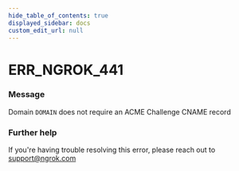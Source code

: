 ```yaml
---
hide_table_of_contents: true
displayed_sidebar: docs
custom_edit_url: null
---
```



# ERR_NGROK_441

### Message

Domain `DOMAIN` does not require an ACME Challenge CNAME record

### Further help

If you're having trouble resolving this error, please reach out to [support@ngrok.com](mailto:support@ngrok.com?subject=Help%20with%20ERR_NGROK_441)

<ErrorDetails error="err_ngrok_441" />
